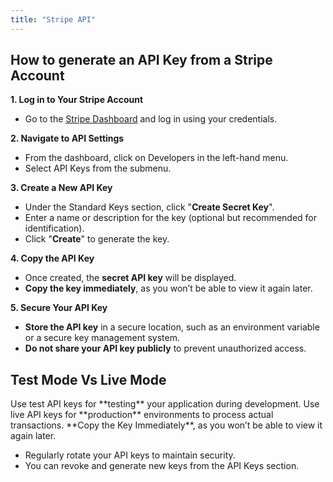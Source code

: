```yaml
---
title: "Stripe API"
---
```


## How to generate an API Key from a Stripe Account

**1. Log in to Your Stripe Account**

- Go to the [Stripe Dashboard](https://dashboard.stripe.com/) and log in using your credentials.

**2. Navigate to API Settings**

- From the dashboard, click on Developers in the left-hand menu.
- Select API Keys from the submenu.

**3. Create a New API Key**

- Under the Standard Keys section, click "**Create Secret Key**".
- Enter a name or description for the key (optional but recommended for identification).
- Click "**Create**" to generate the key.

**4. Copy the API Key**

- Once created, the **secret API key** will be displayed.
- **Copy the key immediately**, as you won’t be able to view it again later.

**5. Secure Your API Key**

- **Store the API key** in a secure location, such as an environment variable or a secure key management system.
- **Do not share your API key publicly** to prevent unauthorized access.

## Test Mode Vs Live Mode

<Note>
  Use test API keys for **testing** your application during development.
  Use live API keys for **production** environments to process actual transactions.
</Note>

<Warning>
  **Copy the Key Immediately**, as you won’t be able to view it again later.

  - Regularly rotate your API keys to maintain security.
  - You can revoke and generate new keys from the API Keys section.
</Warning>